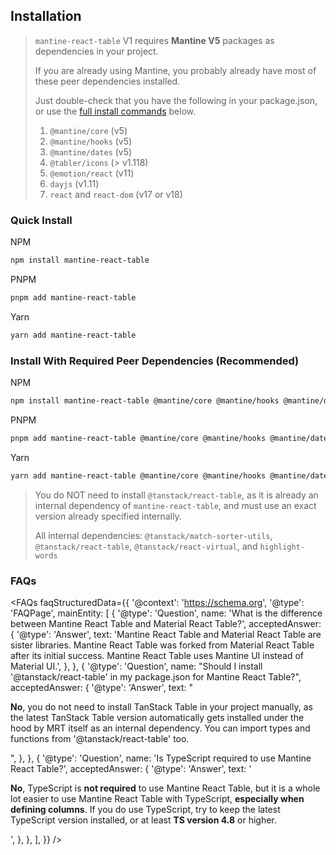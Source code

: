 
<Head>
  <title>Installation - Mantine React Table Docs</title>
  <meta name="description" content="How to install Mantine React Table" />
</Head>

## Installation

> `mantine-react-table` V1 requires **Mantine V5** packages as dependencies in your project.
>
> If you are already using Mantine, you probably already have most of these peer dependencies installed.
>
> Just double-check that you have the following in your package.json, or use the [full install commands](<#install-with-required-peer-dependencies-(recommended)>) below.
>
> 1.  `@mantine/core` (v5)
> 2.  `@mantine/hooks` (v5)
> 3.  `@mantine/dates` (v5)
> 4.  `@tabler/icons` (> v1.118)
> 5.  `@emotion/react` (v11)
> 6.  `dayjs` (v1.11)
> 7.  `react` and `react-dom` (v17 or v18)

### Quick Install

NPM

```bash
npm install mantine-react-table
```

PNPM

```bash
pnpm add mantine-react-table
```

Yarn

```bash
yarn add mantine-react-table
```

### Install With Required Peer Dependencies (Recommended)

NPM

```bash
npm install mantine-react-table @mantine/core @mantine/hooks @mantine/dates @emotion/react @tabler/icons dayjs
```

PNPM

```bash
pnpm add mantine-react-table @mantine/core @mantine/hooks @mantine/dates @emotion/react @tabler/icons dayjs
```

Yarn

```bash
yarn add mantine-react-table @mantine/core @mantine/hooks @mantine/dates @emotion/react @tabler/icons dayjs
```

> You do NOT need to install `@tanstack/react-table`, as it is already an internal dependency of `mantine-react-table`, and must use an exact version already specified internally.
>
> All internal dependencies: `@tanstack/match-sorter-utils`, `@tanstack/react-table`, `@tanstack/react-virtual`, and `highlight-words`

### FAQs

<FAQs
  faqStructuredData={{
    '@context': 'https://schema.org',
    '@type': 'FAQPage',
    mainEntity: [
      {
        '@type': 'Question',
        name: 'What is the difference between Mantine React Table and Material React Table?',
        acceptedAnswer: {
          '@type': 'Answer',
          text: 'Mantine React Table and Material React Table are sister libraries. Mantine React Table was forked from Material React Table after its initial success. Mantine React Table uses Mantine UI instead of Material UI.',
        },
      },
      {
        '@type': 'Question',
        name: "Should I install '@tanstack/react-table' in my package.json for Mantine React Table?",
        acceptedAnswer: {
          '@type': 'Answer',
          text: "<p><b>No</b>, you do not need to install TanStack Table in your project manually, as the latest TanStack Table version automatically gets installed under the hood by MRT itself as an internal dependency. You can import types and functions from '@tanstack/react-table' too.</p>",
        },
      },
      {
        '@type': 'Question',
        name: 'Is TypeScript required to use Mantine React Table?',
        acceptedAnswer: {
          '@type': 'Answer',
          text: '<p><b>No</b>, TypeScript is <b>not required</b> to use Mantine React Table, but it is a whole lot easier to use Mantine React Table with TypeScript, <b>especially when defining columns</b>. If you do use TypeScript, try to keep the latest TypeScript version installed, or at least <b>TS version 4.8</b> or higher.</p>',
        },
      },
    ],
  }}
/>
